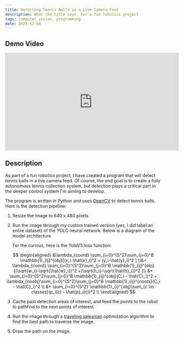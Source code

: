 ```yaml
---
title: Detecting Tennis Balls in a Live Camera Feed
description: What the title says. For a fun robotics project
tags: computer vision, programming
date: 2021-11-04
---
```


## Demo Video

<center>
	<iframe
		width="560"
		height="315"
		src="https://www.youtube.com/embed/5d-6dGMbmLk"
		title="YouTube video player"
		frameborder="0"
		allow="accelerometer; autoplay; clipboard-write; encrypted-media; gyroscope; picture-in-picture"
		allowfullscreen
	></iframe>
</center>

## Description

As part of a fun robotics project, I have created a program that will detect
tennis balls in a live camera feed. Of course, the end goal is to create a fully
autonomous tennis collection system, but detection plays a critical part in the
deeper control system I'm aiming to develop.

The program is written in Python and uses [OpenCV](https://opencv.org/) to detect tennis balls. Here is
the detection pipeline:

1. Resize the image to 640 x 480 pixels.
2. Run the image through my custom trained version (yes, I did label an entire
   dataset) of the YOLO neural network. Below is a diagram of the model
   architecture

   <NextImage
   	src="v1636078743/blog/robotics/The-network-architecture-of-Yolov5-It-consists-of-three-parts-1-Backbone-CSPDarknet_vvs3nx.jpg"
   	width={850}
   	height={634}
   />

   For the curious, here is the YoloV5 loss function:

$$
\begin{aligned}
&\lambda_{coord} \sum_{i=0}^{S^2}\sum_{j=0}^B \mathbb{1}_{ij}^{obj}[(x_i-\hat{x}_i)^2 + (y_i-\hat{y}_i)^2 ] \\&+ \lambda_{coord} \sum_{i=0}^{S^2}\sum_{j=0}^B \mathbb{1}_{ij}^{obj}[(\sqrt{w_i}-\sqrt{\hat{w}_i})^2 +(\sqrt{h_i}-\sqrt{\hat{h}_i})^2 ]\\
&+ \sum_{i=0}^{S^2}\sum_{j=0}^B \mathbb{1}_{ij}^{obj}(C_i - \hat{C}_i)^2 + \lambda_{noobj}\sum_{i=0}^{S^2}\sum_{j=0}^B \mathbb{1}_{ij}^{noobj}(C_i - \hat{C}_i)^2 \\
&+ \sum_{i=0}^{S^2} \mathbb{1}_{i}^{obj}\sum_{c \in classes}(p_i(c) - \hat{p}_i(c))^2 \\
\end{aligned}
$$

3. Cache past detection areas of interest, and feed the points to the robot to
   pathfind to the next points of interest.

4. Run the image through a
   [traveling salesman](https://en.wikipedia.org/wiki/Travelling_salesman_problem)
   optimization algorithm to find the best path to traverse the image.

5. Draw the path on the image.

<NextImage
	width={4032}
	height={3024}
	src="v1636081627/blog/robotics/4IwHrVR_dqrpqu.jpg"
/>
